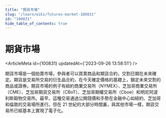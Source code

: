 ```yaml
---
title: "期貨市場"
slug: "/learn/wiki/futures-market-100831"
id: "100831"
hide_table_of_contents: true
---
```



# 期貨市場

<ArticleMeta id={100831} updatedAt={'2023-09-26 13:58:51'} />
<div className='border-solid border-b border-t-0 my-4 border-[var(--ifm-color-gray-300)]' />

期貨市場是一個拍賣市場，參與者可以買賣商品和期貨合約，交割日期在未來確定。期貨是交易所交易的衍生品合約，在今天確定價格的基礎上，鎖定未來交割的商品或證券。期貨市場的例子有紐約商業交易所（NYMEX）、芝加哥商業交易所（CME）、芝加哥期貨交易所（CBoT）、芝加哥期權交易所（Cboe）和明尼阿波利斯穀物交易所。最早，這種交易通過公開競價和手勢在金融中心如紐約、芝加哥和倫敦的交易場所進行。但在 21 世紀的大部分時間裏，與其他市場一樣，期貨交易所已經基本上實現了電子化。
